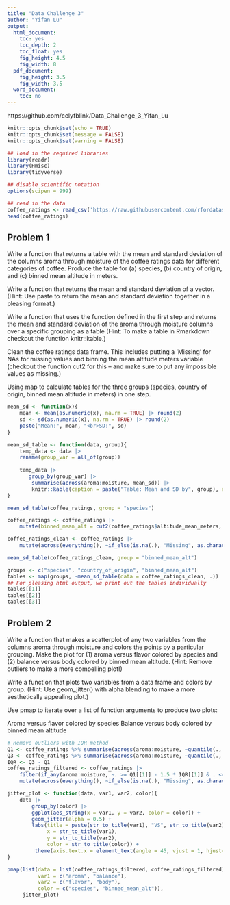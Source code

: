 ```yaml
---
title: "Data Challenge 3"
author: "Yifan Lu"
output:
  html_document:
    toc: yes
    toc_depth: 2
    toc_float: yes
    fig_height: 4.5
    fig_width: 8
  pdf_document:
    fig_height: 3.5
    fig_width: 3.5
  word_document:
    toc: no
---
```

https://github.com/cclyfblink/Data_Challenge_3_Yifan_Lu

```r
knitr::opts_chunk$set(echo = TRUE)
knitr::opts_chunk$set(message = FALSE)
knitr::opts_chunk$set(warning = FALSE)
```
```r
## load in the required libraries 
library(readr)
library(Hmisc)
library(tidyverse)

## disable scientific notation
options(scipen = 999)
```

```r
## read in the data 
coffee_ratings <- read_csv('https://raw.githubusercontent.com/rfordatascience/tidytuesday/master/data/2020/2020-07-07/coffee_ratings.csv')
head(coffee_ratings)
```

## Problem 1
Write a function that returns a table with the mean and standard deviation of the columns aroma through moisture of the coffee ratings data for different categories of coffee. Produce the table for (a) species, (b) country of origin, and (c) binned mean altitude in meters.

Write a function that returns the mean and standard deviation of a vector. (Hint: Use paste to return the mean and standard deviation together in a pleasing format.)

Write a function that uses the function defined in the first step and returns the mean and standard deviation of the aroma through moisture columns over a specific grouping as a table (Hint: To make a table in Rmarkdown checkout the function knitr::kable.)

Clean the coffee ratings data frame. This includes putting a ‘Missing’ for NAs for missing values and binning the mean altitude meters variable (checkout the function cut2 for this – and make sure to put any impossible values as missing.)

Using map to calculate tables for the three groups (species, country of origin, binned mean altitude in meters) in one step.

```r
mean_sd <- function(x){
    mean <- mean(as.numeric(x), na.rm = TRUE) |> round(2)
    sd <- sd(as.numeric(x), na.rm = TRUE) |> round(2)
    paste("Mean:", mean, "<br>SD:", sd)
}
```

```r
mean_sd_table <- function(data, group){
    temp_data <- data |>
    rename(group_var = all_of(group))
    
    temp_data |>
       group_by(group_var) |>
        summarise(across(aroma:moisture, mean_sd)) |>
        knitr::kable(caption = paste("Table: Mean and SD by", group), escape = FALSE)
}

mean_sd_table(coffee_ratings, group = "species")
```

```r
coffee_ratings <- coffee_ratings |>
    mutate(binned_mean_alt = cut2(coffee_ratings$altitude_mean_meters, c(1000, 2000, 3000, 4000, 5000)))

coffee_ratings_clean <- coffee_ratings |> 
    mutate(across(everything(), ~if_else(is.na(.), "Missing", as.character(.))))
```

```r
mean_sd_table(coffee_ratings_clean, group = "binned_mean_alt")
```

```r
groups <- c("species", "country_of_origin", "binned_mean_alt")
tables <- map(groups, ~mean_sd_table(data = coffee_ratings_clean, .))
## For pleasing html output, we print out the tables individually
tables[[1]]
tables[[2]]
tables[[3]]
```


## Problem 2
Write a function that makes a scatterplot of any two variables from the columns aroma through moisture and colors the points by a particular grouping. Make the plot for 
(1) aroma versus flavor colored by species and 
(2) balance versus body colored by binned mean altitude.
(Hint: Remove outliers to make a more compelling plot!)

Write a function that plots two variables from a data frame and colors by group. (Hint: Use geom_jitter() with alpha blending to make a more aesthetically appealing plot.)

Use pmap to iterate over a list of function arguments to produce two plots:

Aroma versus flavor colored by species
Balance versus body colored by binned mean altitude

```r
# Remove outliers with IQR method
Q1 <- coffee_ratings %>% summarise(across(aroma:moisture, ~quantile(., 0.25, na.rm = TRUE)))
Q3 <- coffee_ratings %>% summarise(across(aroma:moisture, ~quantile(., 0.75, na.rm = TRUE)))
IQR <- Q3 - Q1
coffee_ratings_filtered <- coffee_ratings |>
    filter(if_any(aroma:moisture, ~. >= Q1[[1]] - 1.5 * IQR[[1]] & . <= Q3[[1]] + 1.5 * IQR[[1]])) |>
    mutate(across(everything(), ~if_else(is.na(.), "Missing", as.character(.))))
```

```r
jitter_plot <- function(data, var1, var2, color){
    data |>       
        group_by(color) |>
        ggplot(aes_string(x = var1, y = var2, color = color)) +
        geom_jitter(alpha = 0.5) +
        labs(title = paste(str_to_title(var1), "VS", str_to_title(var2), "colored by", color),
             x = str_to_title(var1),
             y = str_to_title(var2),
             color = str_to_title(color)) +
         theme(axis.text.x = element_text(angle = 45, vjust = 1, hjust=1))
}
```

```r
pmap(list(data = list(coffee_ratings_filtered, coffee_ratings_filtered),
          var1 = c("aroma", "balance"),
          var2 = c("flavor", "body"),
          color = c("species", "binned_mean_alt")),
     jitter_plot)
```

